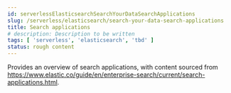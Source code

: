 ```yaml
---
id: serverlessElasticsearchSearchYourDataSearchApplications
slug: /serverless/elasticsearch/search-your-data-search-applications
title: Search applications
# description: Description to be written
tags: [ 'serverless', 'elasticsearch', 'tbd' ]
status: rough content
---
```



Provides an overview of search applications, with content sourced from https://www.elastic.co/guide/en/enterprise-search/current/search-applications.html.